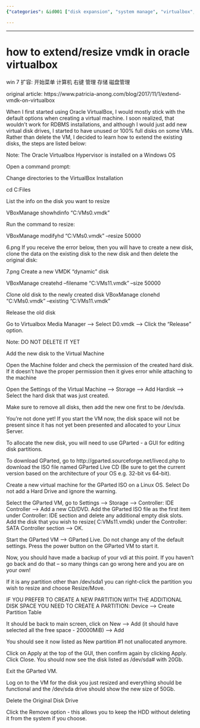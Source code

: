 ```yaml
---
{"categories": &id001 ["disk expansion", "system manage", "virtualbox", "virtualization"], "category": "Virtualization", "date": "2022-07-05 13:56:23", "description": "This article provides a detailed guide on how to resize VMDK files in Oracle VirtualBox on Windows 7 using either command prompt or GParted Live CD. The process involves downloading the GParted ISO, creating a new virtual machine, resizing partitions, and applying changes.", "tags": *id001, "title": "how to extend vmdk in oracle virtualbox"}

---
```


------

# how to extend/resize vmdk in oracle virtualbox

win 7 扩容:
开始菜单 计算机 右键 管理 存储 磁盘管理

original article:
https://www.patricia-anong.com/blog/2017/11/1/extend-vmdk-on-virtualbox

When I first started using Oracle VirtualBox, I would mostly stick with the default options when creating a virtual machine. I soon realized, that wouldn't work for RDBMS installations, and although I would just add new virtual disk drives, I started to have unused or 100% full disks on some VMs. Rather than delete the VM, I decided to learn how to extend the existing disks, the steps are listed below:

Note: The Oracle Virtualbox Hypervisor is installed on a Windows OS

Open a command prompt:

Change directories to the VirtualBox Installation

cd C:\Program Files\oracle\VirtualBox

List the info on the disk you want to resize

VBoxManage showhdinfo “C:\Users\panong\VirtualBox VMs\CENTOS-6.7\D0.vmdk”

Run the command to resize:

VBoxManage modifyhd “C:\Users\panong\VirtualBox VMs\CENTOS-6.7\D0.vmdk” --resize 50000

6.png
If you receive the error below, then you will have to create a new disk, clone the data on the existing disk to the new disk and then delete the original disk:

7.png
Create a new VMDK “dynamic” disk

VBoxManage createhd –filename “C:\Users\panong\VirtualBox VMs\CENTOS-6.7\D11.vmdk” --size 50000

Clone old disk to the newly created disk
VBoxManage clonehd “C:\Users\panong\VirtualBox VMs\CENTOS-6.7\D0.vmdk” --existing “C:\Users\panong\VirtualBox VMs\CENTOS-6.7\D11.vmdk”


Release the old disk

Go to Virtualbox Media Manager ---> Select D0.vmdk ---> Click the "Release" option.

Note: DO NOT DELETE IT YET

Add the new disk to the Virtual Machine

Open the Machine folder and check the permission of the created hard disk. If it doesn't have the proper permission then it gives error while attaching to the machine

Open the Settings of the Virtual Machine ----> Storage ---> Add Hardisk -----> Select the hard disk that was just created.

Make sure to remove all disks, then add the new one first to be /dev/sda.

You're not done yet! If you start the VM now, the disk space will not be present since it has not yet been presented and allocated to your Linux Server.

To allocate the new disk, you will need to use GParted - a GUI for editing disk partitions.

To download GParted, go to http://gparted.sourceforge.net/livecd.php to download the ISO file named GParted Live CD (Be sure to get the current version based on the architecture of your OS e.g. 32-bit vs 64-bit). 

Create a new virtual machine for the GParted ISO on a Linux OS. Select Do not add a Hard Drive and ignore the warning.

Select the GParted VM, go to Settings -----> Storage -----> Controller: IDE Controller -----> Add a new CD/DVD. Add the GParted ISO file as the first item under Controller: IDE section and delete any additional empty disk slots. Add the disk that you wish to resize( C:\Users\panong\VirtualBox VMs\CENTOS-6.7\D11.vmdk) under the Controller: SATA Controller section -----> OK.

Start the GParted VM ----> GParted Live. Do not change any of the default settings. Press the power button on the GParted VM to start it.

Now, you should have made a backup of your vdi at this point. If you haven’t go back and do that – so many things can go wrong here and you are on your own!

If it is any partition other than /dev/sda1 you can right-click the partition you wish to resize and choose Resize/Move. 

IF YOU PREFER TO CREATE A NEW PARTITION WITH THE ADDITIONAL DISK SPACE YOU NEED TO CREATE A PARTITION:
Device —-> Create Partition Table

It should be back to main screen, click on New —-> Add (it should have selected all the free space - 20000MiB) —-> Add

You should see it now listed as New partition #1 not unallocated anymore.

Click on Apply at the top of the GUI, then confirm again by clicking Apply. Click Close. You should now see the disk listed as /dev/sda# with 20Gb.

Exit the GParted VM. 

Log on to the VM for the disk you just resized and everything should be functional and the /dev/sda drive should show the new size of 50Gb.

Delete the Original Disk Drive

Click the Remove option - this allows you to keep the HDD without deleting it from the system if you choose.

